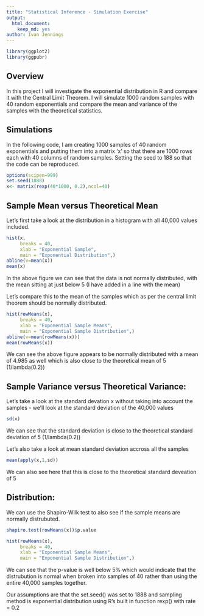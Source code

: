 ```yaml
---
title: "Statistical Inference - Simulation Exercise"
output:
  html_document:
    keep_md: yes
author: Ivan Jennings
---
```


```r
library(ggplot2)
library(ggpubr)
```

## Overview
In this project I will investigate the exponential distribution in R and compare it with the Central Limit Theorem. I will simulate 1000 random samples with 40 random exponentials and compare the mean and variance of the samples with the theoretical statistics.

## Simulations
In the following code, I am creating 1000 samples of 40 random exponentials and putting them into a matrix 'x' so that there are 1000 rows each with 40 columns of random samples. Setting the seed to 188 so that the code can be reproduced.

```r
options(scipen=999)
set.seed(1888)
x<- matrix(rexp(40*1000, 0.2),ncol=40)
```

## Sample Mean versus Theoretical Mean
Let's first take a look at the distribution in a histogram with all 40,000 values included.

```r

hist(x,
     breaks = 40,
     xlab = "Exponential Sample",
     main = "Exponential Distribution",)
abline(v=mean(x))
mean(x)
```

In the above figure we can see that the data is not normally distributed, with the mean sitting at just below 5 (I have added in a line with the mean)

Let's compare this to the mean of the samples which as per the central limit theorem should be normally distributed.

```r

hist(rowMeans(x),
     breaks = 40,
     xlab = "Exponential Sample Means",
     main = "Exponential Sample Distribution",)
abline(v=mean(rowMeans(x)))
mean(rowMeans(x))
```

We can see the above figure appears to be normally distributed with a mean of 4.985 as well which is also close to the theoretical mean of 5 (1/lambda(0.2))

## Sample Variance versus Theoretical Variance:

Let's take a look at the standard devation x without taking into account the samples - we'll look at the standard deviation of the 40,000 values

```r
sd(x)
```

We can see that the standard deviation is close to the theoretical standard deviation of 5 (1/lambda(0.2))

Let's also take a look at mean standard deviation accross all the samples

```r
mean(apply(x,1,sd))
```

We can also see here that this is close to the theoretical standard deveation of 5

## Distribution:

We can use the Shapiro-Wilk test to also see if the sample means are normally distrubuted.

```r
shapiro.test(rowMeans(x))$p.value
```

```r
hist(rowMeans(x),
     breaks = 40,
     xlab = "Exponential Sample Means",
     main = "Exponential Sample Distribution",)
```

We can see that the p-value is well below 5% which would indicate that the distrubution is normal when broken into samples of 40 rather than using the entire 40,000 samples together.

Our assumptions are that the set.seed() was set to 1888 and sampling method is exponential distribution using R's built in function rexp() with rate = 0.2
